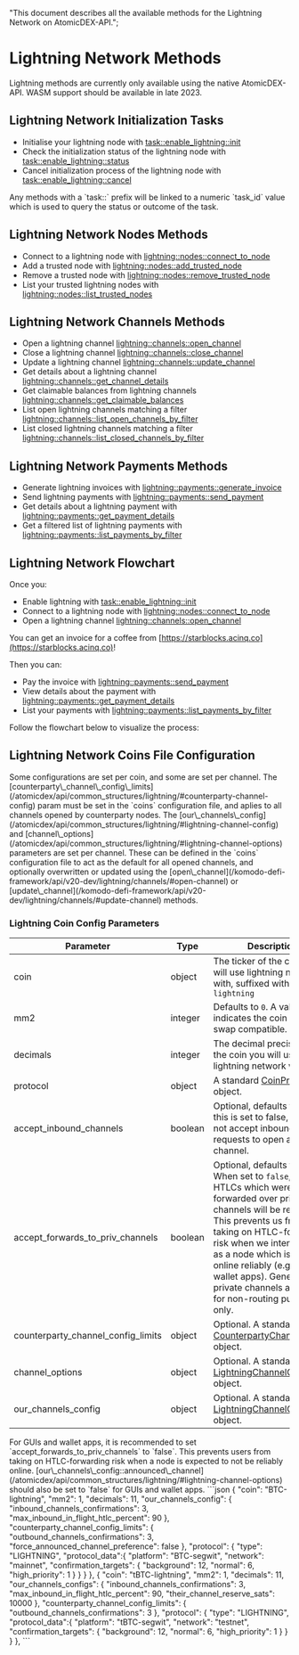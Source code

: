   "This document describes all the available methods for the Lightning Network on AtomicDEX-API.";


# Lightning Network Methods

<Note>
  Lightning methods are currently only available using the native AtomicDEX-API.
  WASM support should be available in late 2023.
</Note>

## Lightning Network Initialization Tasks

*   Initialise your lightning node with [task::enable\_lightning::init](/komodo-defi-framework/api/v20-dev/lightning/activation/#initialize-lightning)
*   Check the initialization status of the lightning node with [task::enable\_lightning::status](/komodo-defi-framework/api/v20-dev/lightning/activation/#initialization-status)
*   Cancel initialization process of the lightning node with [task::enable\_lightning::cancel](/komodo-defi-framework/api/v20-dev/lightning/activation/#cancel-initialization)

<Note>
  Any methods with a `task::` prefix will be linked to a numeric `task_id` value
  which is used to query the status or outcome of the task.
</Note>

## Lightning Network Nodes Methods

*   Connect to a lightning node with [lightning::nodes::connect\_to\_node](/komodo-defi-framework/api/v20-dev/lightning/nodes/#connect-to-node)
*   Add a trusted node with [lightning::nodes::add\_trusted\_node](/komodo-defi-framework/api/v20-dev/lightning/nodes/#add-trusted-node)
*   Remove a trusted node with [lightning::nodes::remove\_trusted\_node](/komodo-defi-framework/api/v20-dev/lightning/nodes/#remove-trusted-node)
*   List your trusted lightning nodes with [lightning::nodes::list\_trusted\_nodes](/komodo-defi-framework/api/v20-dev/lightning/nodes/#list-trusted-nodes)

## Lightning Network Channels Methods

*   Open a lightning channel [lightning::channels::open\_channel](/komodo-defi-framework/api/v20-dev/lightning/channels/#open-channel)
*   Close a lightning channel [lightning::channels::close\_channel](/komodo-defi-framework/api/v20-dev/lightning/channels/#close-channel)
*   Update a lightning channel [lightning::channels::update\_channel](/komodo-defi-framework/api/v20-dev/lightning/channels/#update-channel)
*   Get details about a lightning channel [lightning::channels::get\_channel\_details](/komodo-defi-framework/api/v20-dev/lightning/channels/#get-channel-details)
*   Get claimable balances from lightning channels [lightning::channels::get\_claimable\_balances](/komodo-defi-framework/api/v20-dev/lightning/channels/#get-claimable-balances)
*   List open lightning channels matching a filter [lightning::channels::list\_open\_channels\_by\_filter](/komodo-defi-framework/api/v20-dev/lightning/channels/#list-open-channels-by-filter)
*   List closed lightning channels matching a filter [lightning::channels::list\_closed\_channels\_by\_filter](/komodo-defi-framework/api/v20-dev/lightning/channels/#list-closed-channels-by-filter)

## Lightning Network Payments Methods

*   Generate lightning invoices with [lightning::payments::generate\_invoice](/komodo-defi-framework/api/v20-dev/lightning/payments/#generate-invoice)
*   Send lightning payments with [lightning::payments::send\_payment](/komodo-defi-framework/api/v20-dev/lightning/payments/#send-payment)
*   Get details about a lightning payment with [lightning::payments::get\_payment\_details](/komodo-defi-framework/api/v20-dev/lightning/payments/#get-payment-details)
*   Get a filtered list of lightning payments with [lightning::payments::list\_payments\_by\_filter](/komodo-defi-framework/api/v20-dev/lightning/payments/#list-payments-by-filter)

## Lightning Network Flowchart

Once you:

*   Enable lightning with [task::enable\_lightning::init](/komodo-defi-framework/api/v20-dev/lightning/activation/#initialize-lightning)
*   Connect to a lightning node with [lightning::nodes::connect\_to\_node](/komodo-defi-framework/api/v20-dev/lightning/nodes/#connect-to-node)
*   Open a lightning channel [lightning::channels::open\_channel](/komodo-defi-framework/api/v20-dev/lightning/channels/#open-channel)

You can get an invoice for a coffee from [https://starblocks.acinq.co](https://starblocks.acinq.co)!

Then you can:

*   Pay the invoice with [lightning::payments::send\_payment](/komodo-defi-framework/api/v20-dev/lightning/payments/#send-payment)
*   View details about the payment with [lightning::payments::get\_payment\_details](/komodo-defi-framework/api/v20-dev/lightning/payments/#get-payment-details)
*   List your payments with [lightning::payments::list\_payments\_by\_filter](/komodo-defi-framework/api/v20-dev/lightning/payments/#list-payments-by-filter)

Follow the flowchart below to visualize the process:

<OptimizedImage src={lightningflowchart} classNaming="w-full" alt="Lighning Network Flowchart" />

## Lightning Network Coins File Configuration

<Note>
  Some configurations are set per coin, and some are set per channel. The
  [counterparty\_channel\_config\_limits](/atomicdex/api/common_structures/lightning/#counterparty-channel-config)
  param must be set in the `coins` configuration file, and aplies to all
  channels opened by counterparty nodes. The
  [our\_channels\_config](/atomicdex/api/common_structures/lightning/#lightning-channel-config) and
  [channel\_options](/atomicdex/api/common_structures/lightning/#lightning-channel-options) parameters
  are set per channel. These can be defined in the `coins` configuration file to
  act as the default for all opened channels, and optionally overwritten or
  updated using the
  [open\_channel](/komodo-defi-framework/api/v20-dev/lightning/channels/#open-channel) or
  [update\_channel](/komodo-defi-framework/api/v20-dev/lightning/channels/#update-channel)
  methods.
</Note>

### Lightning Coin Config Parameters

| Parameter                             | Type    | Description                                                                                                                                                                                                                                                                                                                                    |
| ------------------------------------- | ------- | ---------------------------------------------------------------------------------------------------------------------------------------------------------------------------------------------------------------------------------------------------------------------------------------------------------------------------------------------- |
| coin                                  | object  | The ticker of the coin you will use lightning network with, suffixed with `-lightning`                                                                                                                                                                                                                                                         |
| mm2                                   | integer | Defaults to `0`. A value of `1`, indicates the coin is atomic swap compatible.                                                                                                                                                                                                                                                                 |
| decimals                              | integer | The decimal precision of the coin you will use the lightning network with.                                                                                                                                                                                                                                                                     |
| protocol                              | object  | A standard [CoinProtocol](/atomicdex/api/common_structures/activation/#coin-protocol) object.                                                                                                                                                                                                                                                  |
| accept\_inbound\_channels             | boolean | Optional, defaults to `true`. If this is set to false, we do not accept inbound requests to open a new channel.                                                                                                                                                                                                                                |
| accept\_forwards\_to\_priv\_channels  | boolean | Optional, defaults to `false`. When set to `false`, any HTLCs which were to be forwarded over private channels will be rejected. This prevents us from taking on HTLC-forwarding risk when we intend to run as a node which is not online reliably (e.g. GUI wallet apps). Generally, private channels are used for non-routing purposes only. |
| counterparty\_channel\_config\_limits | object  | Optional. A standard [CounterpartyChannelConfig](/atomicdex/api/common_structures/lightning/#counterparty-channel-config) object.                                                                                                                                                                                                              |
| channel\_options                      | object  | Optional. A standard [LightningChannelOptions](/atomicdex/api/common_structures/lightning/#lightning-channel-options) object.                                                                                                                                                                                                                  |
| our\_channels\_config                 | object  | Optional. A standard [LightningChannelConfig](/atomicdex/api/common_structures/lightning/#lightning-channel-config) object.                                                                                                                                                                                                                    |

<Note>
  For GUIs and wallet apps, it is recommended to set
  `accept_forwards_to_priv_channels` to `false`. This prevents users from taking
  on HTLC-forwarding risk when a node is expected to not be reliably online.
  [our\_channels\_config::announced\_channel](/atomicdex/api/common_structures/lightning/#lightning-channel-options)
  should also be set to `false` for GUIs and wallet apps.
</Note>

<CollapsibleSection expandedText="Hide Example Config" collapsedText="Show Example Config">
  ```json
    {
      "coin": "BTC-lightning",
      "mm2": 1,
      "decimals": 11,
      "our_channels_config": {
          "inbound_channels_confirmations": 3,
          "max_inbound_in_flight_htlc_percent": 90
      },
      "counterparty_channel_config_limits": {
          "outbound_channels_confirmations": 3,
          "force_announced_channel_preference": false
      },
      "protocol": {
          "type": "LIGHTNING",
          "protocol_data":{
              "platform": "BTC-segwit",
              "network": "mainnet",
              "confirmation_targets": {
                  "background": 12,
                  "normal": 6,
                  "high_priority": 1
              }
          }
      }
    },
    {
      "coin": "tBTC-lightning",
      "mm2": 1,
      "decimals": 11,
      "our_channels_configs": {
          "inbound_channels_confirmations": 3,
          "max_inbound_in_flight_htlc_percent": 90,
          "their_channel_reserve_sats": 10000
      },
      "counterparty_channel_config_limits": { 
          "outbound_channels_confirmations": 3
      },
      "protocol": {
          "type": "LIGHTNING",
          "protocol_data":{
              "platform": "tBTC-segwit",
              "network": "testnet",
              "confirmation_targets": {
                  "background": 12,
                  "normal": 6,
                  "high_priority": 1
              }
          }
      }
    },
  ```
</CollapsibleSection>
